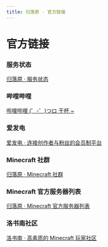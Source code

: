 ```yaml
---
title: 归落原 · 官方链接
---
```


# 官方链接


### 服务状态

[归落原 · 服务状态](https://status.yaasasi.cn/status/ourmoe)

### 哔哩哔哩

[哔哩哔哩 (゜-゜)つロ 干杯 ~](https://space.bilibili.com/407689732)

### 爱发电

[爱发电 · 连接创作者与粉丝的会员制平台](https://afdian.net/@Yaasasi)

### Minecraft 社群

[归落原 · Minecraft 社群](https://spark.yaasasi.cn/)

### Minecraft 官方服务器列表

[归落原 · Minecraft 官方服务器列表](https://findmcserver.com/server/HflBGhkGdP)

### 洛书南社区

[洛书南 · 高素质的 Minecraft 玩家社区](https://www.losenone.cn/)